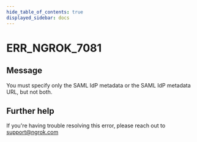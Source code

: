 ```yaml
---
hide_table_of_contents: true
displayed_sidebar: docs
---
```



# ERR_NGROK_7081

## Message

You must specify only the SAML IdP metadata or the SAML IdP metadata URL, but not both.

<ErrorDetails error="err_ngrok_7081" />

## Further help

If you're having trouble resolving this error, please reach out to [support@ngrok.com](mailto:support@ngrok.com?subject=Help%20with%20ERR_NGROK_7081)
